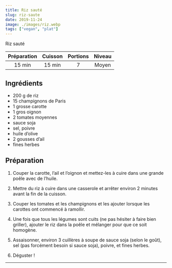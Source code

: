 ```yaml
---
title: Riz sauté
slug: riz-saute
date: 2019-11-24
image: ./images/riz.webp
tags: ["vegan", "plat"]
---
```


<StyledParagraph>Riz sauté</StyledParagraph>

| Préparation | Cuisson | Portions | Niveau |
| :-: | :-: | :-: | :-: |
| 15 min | 15 min | 7 | Moyen |

## Ingrédients
- <ListItem>200 g de riz</ListItem>
- <ListItem>15 champignons de Paris</ListItem>
- <ListItem>1 grosse carotte</ListItem>
- <ListItem>1 gros oignon</ListItem>
- <ListItem>2 tomates moyennes</ListItem>
- <ListItem>sauce soja</ListItem>
- <ListItem>sel, poivre</ListItem>
- <ListItem>huile d’olive</ListItem>
- <ListItem>2 gousses d’ail</ListItem>
- <ListItem>fines herbes</ListItem>

## Préparation

1. Couper la carotte, l’ail et l’oignon et mettez-les à cuire dans une grande poêle avec de l’huile.

2. Mettre du riz à cuire dans une casserole et arrêter environ 2 minutes avant la fin de la cuisson.

3. Couper les tomates et les champignons et les ajouter lorsque les carottes ont commencé à ramollir.

4. Une fois que tous les légumes sont cuits (ne pas hésiter à faire bien griller), ajouter le riz dans la poêle et mélanger pour que ce soit homogène.

5. Assaisonner, environ 3 cuillères à soupe de sauce soja (selon le goût), sel (pas forcément besoin si sauce soja), poivre, et fines herbes.

6. Déguster !

---
